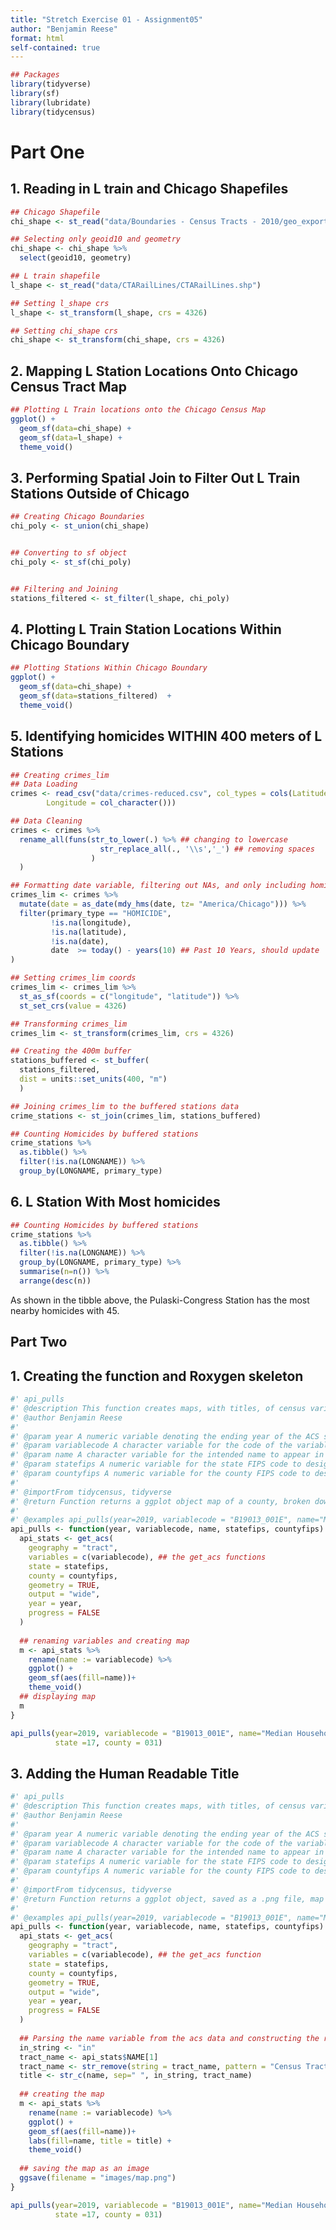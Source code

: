 ```yaml
---
title: "Stretch Exercise 01 - Assignment05"
author: "Benjamin Reese"
format: html
self-contained: true
---
```



```r
## Packages
library(tidyverse)
library(sf)
library(lubridate)
library(tidycensus)
```

# Part One

## 1. Reading in L train and Chicago Shapefiles

```r
## Chicago Shapefile
chi_shape <- st_read("data/Boundaries - Census Tracts - 2010/geo_export_098913a2-eb78-48e6-944e-bdaaf19b94f6.shp")

## Selecting only geoid10 and geometry
chi_shape <- chi_shape %>%
  select(geoid10, geometry)

## L train shapefile
l_shape <- st_read("data/CTARailLines/CTARailLines.shp")

## Setting l_shape crs
l_shape <- st_transform(l_shape, crs = 4326)  

## Setting chi_shape crs
chi_shape <- st_transform(chi_shape, crs = 4326)
```

## 2. Mapping L Station Locations Onto Chicago Census Tract Map

```r
## Plotting L Train locations onto the Chicago Census Map
ggplot() +
  geom_sf(data=chi_shape) + 
  geom_sf(data=l_shape) +
  theme_void()

```

## 3. Performing Spatial Join to Filter Out L Train Stations Outside of Chicago

```r
## Creating Chicago Boundaries
chi_poly <- st_union(chi_shape)


## Converting to sf object
chi_poly <- st_sf(chi_poly)


## Filtering and Joining
stations_filtered <- st_filter(l_shape, chi_poly)

```

## 4. Plotting L Train Station Locations Within Chicago Boundary

```r
## Plotting Stations Within Chicago Boundary
ggplot() +
  geom_sf(data=chi_shape) +
  geom_sf(data=stations_filtered)  +
  theme_void()
```

## 5. Identifying homicides WITHIN 400 meters of L Stations

```r

## Creating crimes_lim
## Data Loading
crimes <- read_csv("data/crimes-reduced.csv", col_types = cols(Latitude = col_character(), 
        Longitude = col_character()))

## Data Cleaning
crimes <- crimes %>%
  rename_all(funs(str_to_lower(.) %>% ## changing to lowercase
                    str_replace_all(., '\\s','_') ## removing spaces
                  )
  )

## Formatting date variable, filtering out NAs, and only including homicides
crimes_lim <- crimes %>%
  mutate(date = as_date(mdy_hms(date, tz= "America/Chicago"))) %>%
  filter(primary_type == "HOMICIDE", 
         !is.na(longitude), 
         !is.na(latitude),
         !is.na(date),
         date  >= today() - years(10) ## Past 10 Years, should update
)

## Setting crimes_lim coords
crimes_lim <- crimes_lim %>%
  st_as_sf(coords = c("longitude", "latitude")) %>%
  st_set_crs(value = 4326)

## Transforming crimes_lim
crimes_lim <- st_transform(crimes_lim, crs = 4326) 

## Creating the 400m buffer 
stations_buffered <- st_buffer(
  stations_filtered,
  dist = units::set_units(400, "m")
  )

## Joining crimes_lim to the buffered stations data
crime_stations <- st_join(crimes_lim, stations_buffered)

## Counting Homicides by buffered stations
crime_stations %>%
  as.tibble() %>%
  filter(!is.na(LONGNAME)) %>%
  group_by(LONGNAME, primary_type)
```

## 6. L Station With Most homicides

```r
## Counting Homicides by buffered stations
crime_stations %>%
  as.tibble() %>%
  filter(!is.na(LONGNAME)) %>%
  group_by(LONGNAME, primary_type) %>%
  summarise(n=n()) %>%
  arrange(desc(n))
```

As shown in the tibble above, the Pulaski-Congress Station has the most nearby homicides with 45.

## Part Two

## 1. Creating the function and Roxygen skeleton

```r
#' api_pulls
#' @description This function creates maps, with titles, of census variables for US counties. Input the year, name, census variable code, name you want to appear as the title and the state and county fips codes and the function returns a map. Only variables and results from the ACS.
#' @author Benjamin Reese
#' 
#' @param year A numeric variable denoting the ending year of the ACS survey to be mapped. This argument is required.
#' @param variablecode A character variable for the code of the variable to be mapped. This argument is required.
#' @param name A character variable for the intended name to appear in title and legend. This argument is required.
#' @param statefips A numeric variable for the state FIPS code to designate state. This argument is required.
#' @param countyfips A numeric variable for the county FIPS code to designate county. This argument is required.
#'
#' @importFrom tidycensus, tidyverse
#' @return Function returns a ggplot object map of a county, broken down by census tract, of the desired census variable with a legend and title using the selected name.
#'
#' @examples api_pulls(year=2019, variablecode = "B19013_001E", name="Median Household Income", state =17, county = 031) api_pulls(year=2015, variablecode = "B19013_001E", name="Median Household Income", state =11, county = 01)
api_pulls <- function(year, variablecode, name, statefips, countyfips) { ## arguments
  api_stats <- get_acs(
    geography = "tract",
    variables = c(variablecode), ## the get_acs functions
    state = statefips,
    county = countyfips,
    geometry = TRUE,
    output = "wide",
    year = year,
    progress = FALSE
  )
  
  ## renaming variables and creating map
  m <- api_stats %>% 
    rename(name := variablecode) %>%
    ggplot() +
    geom_sf(aes(fill=name))+
    theme_void()
  ## displaying map
  m
}

api_pulls(year=2019, variablecode = "B19013_001E", name="Median Household Income", 
          state =17, county = 031)
```

## 3. Adding the Human Readable Title

```r
#' api_pulls
#' @description This function creates maps, with titles, of census variables for US counties. Input the year, name, census variable code, name you want to appear as the title and the state and county fips codes and the function returns a map. Only variables and results from the ACS.
#' @author Benjamin Reese
#' 
#' @param year A numeric variable denoting the ending year of the ACS survey to be mapped. This argument is required.
#' @param variablecode A character variable for the code of the variable to be mapped. This argument is required.
#' @param name A character variable for the intended name to appear in title and legend. This argument is required.
#' @param statefips A numeric variable for the state FIPS code to designate state. This argument is required.
#' @param countyfips A numeric variable for the county FIPS code to designate county. This argument is required.
#'
#' @importFrom tidycensus, tidyverse
#' @return Function returns a ggplot object, saved as a .png file, map of a county, broken down by census tract, of the desired census variable with a legend and title using human selected name.
#'
#' @examples api_pulls(year=2019, variablecode = "B19013_001E", name="Median Household Income", state =17, county = 031) api_pulls(year=2015, variablecode = "B19013_001E", name="Median Household Income", state =11, county = 01)
api_pulls <- function(year, variablecode, name, statefips, countyfips) {
  api_stats <- get_acs(
    geography = "tract",
    variables = c(variablecode), ## the get_acs function
    state = statefips,
    county = countyfips,
    geometry = TRUE,
    output = "wide",
    year = year,
    progress = FALSE
  )
  
  ## Parsing the name variable from the acs data and constructing the readable title
  in_string <- "in"
  tract_name <- api_stats$NAME[1]
  tract_name <- str_remove(string = tract_name, pattern = "Census Tract ......,*")
  title <- str_c(name, sep=" ", in_string, tract_name)
  
  ## creating the map
  m <- api_stats %>%
    rename(name := variablecode) %>%
    ggplot() +
    geom_sf(aes(fill=name))+
    labs(fill=name, title = title) +
    theme_void()
  
  ## saving the map as an image
  ggsave(filename = "images/map.png")
}

api_pulls(year=2019, variablecode = "B19013_001E", name="Median Household Income", 
          state =17, county = 031)
```

